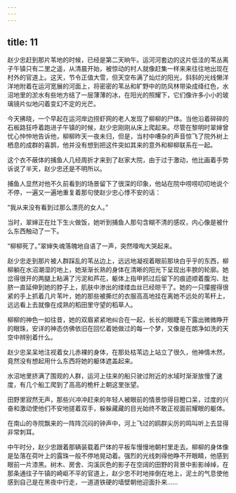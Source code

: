 ```yaml
---
---
---
```

title: 11
---



赵少忠赶到那片苇地的时候，已经是第二天晌午。运河河套边的这片低洼的苇丛离子午镇只有二里之遥，从清晨开始，被惊动的村人就像赶集一样来来往往地出现在村外的官道上。这天，节令正值大雪，但天空布满了灿烂的阳光，斜斜的光线懒洋洋地附着在运河宽展的河面上，将密密的苇丛和旷野中的防风林带染成绛红色，水沼地里的淤水有些地方结了一层薄薄的冰，在阳光的照耀下，它们像许多小小的玻璃镜片似地闪着变幻不定的光芒。

今天拂晓，一个早起在运河岸边捞虾网的老人发现了柳柳的尸体。当他沿着碎碎的石板路狂呼着跑进子午镇的时候，赵少忠刚刚从床上爬起来。尽管在黎明时翠婶曾忧心忡忡地告诉他，柳柳昨天一夜未归，但是，当村中嘈杂的声音惊飞了院外树上栖息的成群的喜鹊，他并没有想到把这件突如其来的意外和柳柳联系在一起。

这个衣不蔽体的捕鱼人几经周折才来到了赵家大院，由于过于激动，他比画着手势诉说了半天，赵少忠还是不明所以。

捕鱼人显然对他不久前看到的场景留下了很深的印象，他站在院中唠唠叨叨地说个不停，一遍又一遍地重复着那句使赵少忠心悸不安的话：

“我从来没有看到过那么漂亮的女人。”

当时，翠婶正在灶下生火做饭，她听到捕鱼人那句含糊不清的感叹，内心像是被什么东西触动了一下。

“柳柳死了。”翠婶失魂落魄地自语了一声，突然嚎啕大哭起来。

赵少忠走到那片被人群踩乱的苇丛边上，远远地凝视着眼前那块白乎乎的东西，柳柳躺在水沼潮湿的地上，她渐渐长熟的身体在清晰的阳光下呈现出丰腴的轮廓。她岔得很开的两腿上粘满了污泥和芦花，躯体上指甲抓过后留下的痕迹顺着腹沟、肚脐一直延伸到她的脖子上，肌肤中渗出的缕缕血丝已经晾干了。她的一只攥握得很紧的手上抓着几片苇叶，她的那些被撕烂的衣服高高地挂在离她不远处的苇秆上，远远看上去就像在成熟的稻田里守望的稻草人。

柳柳的神色一如往昔，她的双眉紧紧地纠合在一起，长长的眼睫毛下露出微微睁开的眼珠，安详的神态仿佛依旧在回忆着她做过的每一个梦，又像是在朗净如洗的天空中辨别着什么。

赵少忠呆呆地注视着女儿赤裸的身体，在那处枯苇边上站立了很久，他神情木然，竟然没有想起用什么东西将她的躯体遮盖起来。

水沼地里挤满了围观的人群，运河上往来的船只驶过附近的水域时渐渐放慢了速度，有几个船工爬到了高高的桅杆上朝这里张望。

田野里寂然无声，那些兴冲冲赶来的年轻人被眼前的情景惊得目瞪口呆，过度的兴奋和激动使他们不安地搓着双手，躲躲藏藏的目光始终不敢正视面前耀眼的躯体。

在南山的寺院飘来的一阵阵沉闷的钟声中，河上飞过的鸥群尖厉的鸣叫听上去显得非常刺耳。

中午时分，赵少忠跟着那辆装载着尸体的平板车慢慢地朝村里走去。柳柳的身体像是坠落在荷叶上的露珠一般不停地晃动着。强烈的光线刺得他睁不开眼睛，他感到眼前一片漆黑。树木、房舍、沟溪灰色的影子在空阔的田野的背景中影影绰绰，在那条通往子午镇的崎岖不平的官道上，赵少忠不时地摔倒在地上，泥土的气息使他感到自己是在黑夜中行走，一道道铁硬的墙壁朝他迎面扑来……